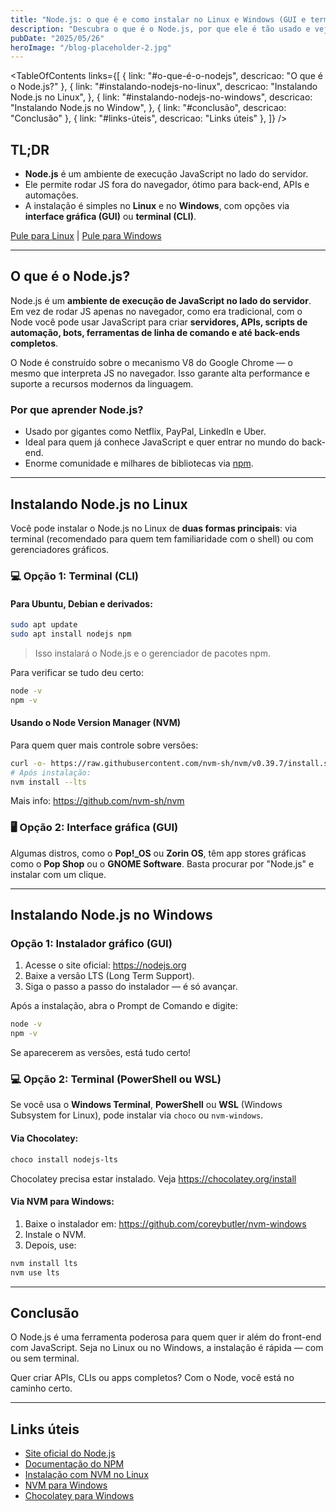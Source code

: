 ```yaml
---
title: "Node.js: o que é e como instalar no Linux e Windows (GUI e terminal)"
description: "Descubra o que é o Node.js, por que ele é tão usado e veja como instalá-lo facilmente no Linux e no Windows — com ou sem terminal. Guia prático e direto ao ponto!"
pubDate: "2025/05/26"
heroImage: "/blog-placeholder-2.jpg"
---
```



<TableOfContents
  links={[
    { link: "#o-que-é-o-nodejs", descricao: "O que é o Node.js?" },
    {
      link: "#instalando-nodejs-no-linux",
      descricao: "Instalando Node.js no Linux",
    },
    {
      link: "#instalando-nodejs-no-windows",
      descricao: "Instalando Node.js no Window",
    },
    { link: "#conclusão", descricao: "Conclusão" },
    { link: "#links-úteis", descricao: "Links úteis" },
  ]}
/>

## TL;DR

- **Node.js** é um ambiente de execução JavaScript no lado do servidor.
- Ele permite rodar JS fora do navegador, ótimo para back-end, APIs e automações.
- A instalação é simples no **Linux** e no **Windows**, com opções via **interface gráfica (GUI)** ou **terminal (CLI)**.

[Pule para Linux](#instalando-nodejs-no-linux) | [Pule para Windows](#instalando-nodejs-no-windows)

---

## O que é o Node.js? <HeaderLink href="#o-que-é-o-nodejs" />

Node.js é um **ambiente de execução de JavaScript no lado do servidor**. Em vez de rodar JS apenas no navegador, como era tradicional, com o Node você pode usar JavaScript para criar **servidores, APIs, scripts de automação, bots, ferramentas de linha de comando e até back-ends completos**.

O Node é construído sobre o mecanismo V8 do Google Chrome — o mesmo que interpreta JS no navegador. Isso garante alta performance e suporte a recursos modernos da linguagem.

### Por que aprender Node.js?

- Usado por gigantes como Netflix, PayPal, LinkedIn e Uber.
- Ideal para quem já conhece JavaScript e quer entrar no mundo do back-end.
- Enorme comunidade e milhares de bibliotecas via [npm](https://www.npmjs.com/).

---

## Instalando Node.js no Linux <HeaderLink href="#instalando-nodejs-no-linux" />

Você pode instalar o Node.js no Linux de **duas formas principais**: via terminal (recomendado para quem tem familiaridade com o shell) ou com gerenciadores gráficos.

### 💻 Opção 1: Terminal (CLI)

#### Para Ubuntu, Debian e derivados:

```bash
sudo apt update
sudo apt install nodejs npm
```

> Isso instalará o Node.js e o gerenciador de pacotes npm.

Para verificar se tudo deu certo:

```bash
node -v
npm -v
```

#### Usando o Node Version Manager (NVM)

Para quem quer mais controle sobre versões:

```bash
curl -o- https://raw.githubusercontent.com/nvm-sh/nvm/v0.39.7/install.sh | bash
# Após instalação:
nvm install --lts
```

Mais info: https://github.com/nvm-sh/nvm

### 🖥️ Opção 2: Interface gráfica (GUI)

Algumas distros, como o **Pop!\_OS** ou **Zorin OS**, têm app stores gráficas como o **Pop Shop** ou o **GNOME Software**. Basta procurar por "Node.js" e instalar com um clique.

---

## Instalando Node.js no Windows <HeaderLink href="#instalando-nodejs-no-windows" />

### Opção 1: Instalador gráfico (GUI)

1. Acesse o site oficial: https://nodejs.org
2. Baixe a versão LTS (Long Term Support).
3. Siga o passo a passo do instalador — é só avançar.

Após a instalação, abra o Prompt de Comando e digite:

```bash
node -v
npm -v
```

Se aparecerem as versões, está tudo certo!

### 💻 Opção 2: Terminal (PowerShell ou WSL)

Se você usa o **Windows Terminal**, **PowerShell** ou **WSL** (Windows Subsystem for Linux), pode instalar via `choco` ou `nvm-windows`.

#### Via Chocolatey:

```bash
choco install nodejs-lts
```

Chocolatey precisa estar instalado. Veja https://chocolatey.org/install

#### Via NVM para Windows:

1. Baixe o instalador em: https://github.com/coreybutler/nvm-windows
2. Instale o NVM.
3. Depois, use:

```bash
nvm install lts
nvm use lts
```

---

## Conclusão <HeaderLink href="#conclusão" />

O Node.js é uma ferramenta poderosa para quem quer ir além do front-end com JavaScript. Seja no Linux ou no Windows, a instalação é rápida — com ou sem terminal.

Quer criar APIs, CLIs ou apps completos? Com o Node, você está no caminho certo.

---

## Links úteis <HeaderLink href="#links-úteis" />

- [Site oficial do Node.js](https://nodejs.org/)
- [Documentação do NPM](https://docs.npmjs.com/)
- [Instalação com NVM no Linux](https://github.com/nvm-sh/nvm)
- [NVM para Windows](https://github.com/coreybutler/nvm-windows)
- [Chocolatey para Windows](https://chocolatey.org/)

